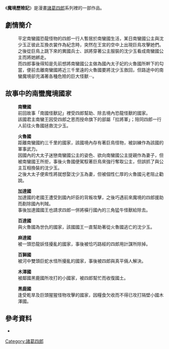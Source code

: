 {{primarysources|time=2017-08-24T21:41:04+00:00}}
{{refimprove|time=2017-08-24T21:41:04+00:00}}
{{Infobox animanga/Headerofja
|title= 魔境歷險記
|image= ChuKeSzeLang's_MightyAdventure.jpg
|size= 120px
|caption= 
|romaji= 
|genre= 武俠
}}
{{Infobox animanga/Manga
|作者= [[葉宏甲|葉宏甲]]
|作畫= 
|連載雜誌= 
|出版社= 宏甲出版社 <br />故鄉出版公司
|發售日= 宏甲出版社 <br />故鄉出版公司(1990)
|冊數= 全10卷 (故鄉出版公司冊數)
|其他= 
}}
{{Infobox animanga/Footerofja}}

《'''魔境歷險記'''》是漫畫[[諸葛四郎|諸葛四郎]]系列裡的一部作品。

==劇情簡介==
:平定南蠻國恐龍怪物的四郎一行人暫居於南蠻國生活，某日南蠻國公主與沈少玉正彼此互換衣裳作為紀念時，突然在王宮的空中上出現巨鳥攻擊她們。
:之後從巨鳥上跳下來的異國兵士、誤將穿著公主服裝的沈少玉看成南蠻國公主而將她綁走。
:而四郎事後得知是先前想將南蠻國公主做為國內太子妃的火魯國所幹下的勾當，便前去離南蠻國將近三千里遠的火魯國要將沈少玉救回，但路途中的南蠻魔境卻充滿著各種危險的巨大怪獸‧‧‧。
          
==故事中的南蠻魔境國家==
:'''南蠻國'''
:前回故事「南國怪獸記」裡受四郎幫助、除去境內恐龍怪獸的國家。
:該國君主南蠻王因受四郎之恩而授命旗下的部屬「拉將軍」；陪同四郎一行人前往火魯國拯救沈少玉。

:'''火魯國'''
:距離南蠻國約三千里的國家，該國境內存有著巨鳥怪物，被訓練作為該國的軍事武力。
:因國內的大太子迷戀南蠻國公主的姿色、欲向南蠻國公主提親作為妻子，但被南蠻國王所拒，事後火魯國便駕馭著巨鳥來強行奪取公主，但誤抓了與公主互相換裝的沈少玉。
:之後大太子便索性將就想娶沈少玉為妻，但被個性仁厚的火魯國元老阻止勸說。

:'''加達國'''
:加達國的老國王遭受到國內奸臣的背叛攻擊，之後巧遇前來魔境的四郎援助而剷除國內判賊。
:事後加達國國王也請求四郎一併將橫行國內的三角猛牛怪獸給除去。

:'''百達國'''
:與火魯國為世仇的國家，該國國王一直幫助著從火魯國逃亡的沈少玉。

:'''麻達國'''
:被一頭恐龍妖怪擾亂的國家，事後被恰巧路經的四郎用計謀所除掉。

:'''百獅國'''
:被河中雙頭巨蛇水怪所擾亂的國家，事後被四郎與真平倆人解決。

:'''木澤國'''
:被鄰國黑鹿國所攻打的小國家，被四郎幫忙而收復國土。

:'''黑鹿國'''
:逢受乾旱及巨頭猩猩怪物攻擊的國家，因糧食欠收而不得已攻打隔壁小國木澤國。


==參考資料==
*{{cite book |title=魔境歷險記(一至十) |year=1990 |publisher=故鄉出版公司  |isbn=957-626-060-4 }}


{{諸葛四郎}}
[[Category:諸葛四郎|Category:諸葛四郎]]